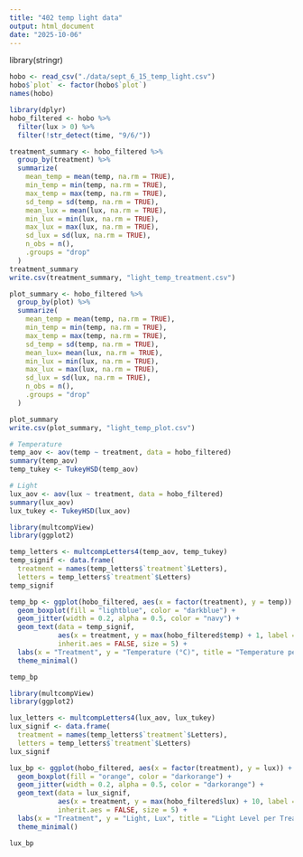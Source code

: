 ```yaml
---
title: "402 temp light data"
output: html_document
date: "2025-10-06"
---
```


library(stringr)

```r
hobo <- read_csv("./data/sept_6_15_temp_light.csv")
hobo$`plot` <- factor(hobo$`plot`)
names(hobo)
```

```r
library(dplyr)
hobo_filtered <- hobo %>%
  filter(lux > 0) %>%
  filter(!str_detect(time, "9/6/"))
```

```r
treatment_summary <- hobo_filtered %>%
  group_by(treatment) %>%
  summarize(
    mean_temp = mean(temp, na.rm = TRUE),
    min_temp = min(temp, na.rm = TRUE),
    max_temp = max(temp, na.rm = TRUE),
    sd_temp = sd(temp, na.rm = TRUE),
    mean_lux = mean(lux, na.rm = TRUE),
    min_lux = min(lux, na.rm = TRUE),
    max_lux = max(lux, na.rm = TRUE),
    sd_lux = sd(lux, na.rm = TRUE),
    n_obs = n(),
    .groups = "drop"
  )
treatment_summary
write.csv(treatment_summary, "light_temp_treatment.csv")
```

```r
plot_summary <- hobo_filtered %>%
  group_by(plot) %>%
  summarize(
    mean_temp = mean(temp, na.rm = TRUE),
    min_temp = min(temp, na.rm = TRUE),
    max_temp = max(temp, na.rm = TRUE),
    sd_temp = sd(temp, na.rm = TRUE),
    mean_lux= mean(lux, na.rm = TRUE),
    min_lux = min(lux, na.rm = TRUE),
    max_lux = max(lux, na.rm = TRUE),
    sd_lux = sd(lux, na.rm = TRUE),
    n_obs = n(),
    .groups = "drop"
  )

plot_summary
write.csv(plot_summary, "light_temp_plot.csv")
```

```r
# Temperature
temp_aov <- aov(temp ~ treatment, data = hobo_filtered)
summary(temp_aov)
temp_tukey <- TukeyHSD(temp_aov)
```

```r
# Light
lux_aov <- aov(lux ~ treatment, data = hobo_filtered)
summary(lux_aov)
lux_tukey <- TukeyHSD(lux_aov)
```
```r
library(multcompView)
library(ggplot2)

temp_letters <- multcompLetters4(temp_aov, temp_tukey)
temp_signif <- data.frame(
  treatment = names(temp_letters$`treatment`$Letters),
  letters = temp_letters$`treatment`$Letters)
temp_signif

temp_bp <- ggplot(hobo_filtered, aes(x = factor(treatment), y = temp)) +
  geom_boxplot(fill = "lightblue", color = "darkblue") +
  geom_jitter(width = 0.2, alpha = 0.5, color = "navy") +
  geom_text(data = temp_signif, 
            aes(x = treatment, y = max(hobo_filtered$temp) + 1, label = letters),
            inherit.aes = FALSE, size = 5) +
  labs(x = "Treatment", y = "Temperature (°C)", title = "Temperature per Treatment") +
  theme_minimal()

temp_bp

```
```r
library(multcompView)
library(ggplot2)

lux_letters <- multcompLetters4(lux_aov, lux_tukey)
lux_signif <- data.frame(
  treatment = names(temp_letters$`treatment`$Letters),
  letters = temp_letters$`treatment`$Letters)
lux_signif

lux_bp <- ggplot(hobo_filtered, aes(x = factor(treatment), y = lux)) +
  geom_boxplot(fill = "orange", color = "darkorange") +
  geom_jitter(width = 0.2, alpha = 0.5, color = "darkorange") +
  geom_text(data = lux_signif, 
            aes(x = treatment, y = max(hobo_filtered$lux) + 10, label = letters),
            inherit.aes = FALSE, size = 5) +
  labs(x = "Treatment", y = "Light, Lux", title = "Light Level per Treatment") +
  theme_minimal()

lux_bp

```
